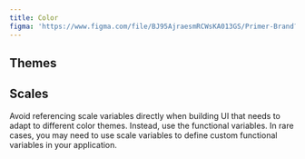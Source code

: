 ```yaml
---
title: Color
figma: 'https://www.figma.com/file/BJ95AjraesmRCWsKA013GS/Primer-Brand?node-id=387%3A8439'
---
```



## Themes

<ColorThemePicker />

## Scales

<Note variant="warning">
  Avoid referencing scale variables directly when building UI that needs to
  adapt to different color themes. Instead, use the functional variables. In
  rare cases, you may need to use scale variables to define custom functional
  variables in your application.
</Note>

<ColorScales />
